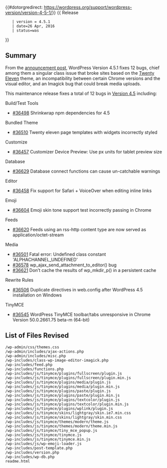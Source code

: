 {{#dotorgredirect: https://wordpress.org/support/wordpress-version/version-4-5-1/}}
{{Languages|
{{en|Version 4.5.1}}
{{ja|Version 4.5.1}}
}}
{{ Release
    | version = 4.5.1
    | date=26 Apr, 2016
    | status=was
}}
== Summary ==
From the [https://wordpress.org/news/2016/04/wordpress-4-5-1-maintenance-release/ announcement post], WordPress Version 4.5.1 fixes 12 bugs, chief among them a singular class issue that broke sites based on the [[Twenty Eleven]] theme, an incompatibility between certain Chrome versions and the visual editor, and an Imagick bug that could break media uploads. 

This maintenance release fixes a total of 12 bugs in [[Version 4.5]] including:

Build/Test Tools

* [https://core.trac.wordpress.org/ticket/36498 #36498] Shrinkwrap npm dependencies for 4.5
Bundled Theme
* [https://core.trac.wordpress.org/ticket/36510 #36510] Twenty eleven page templates with widgets incorrectly styled
Customize
* [https://core.trac.wordpress.org/ticket/36457 #36457] Customizer Device Preview: Use px units for tablet preview size
Database
* [https://core.trac.wordpress.org/ticket/36629 #36629] Database connect functions can cause un-catchable warnings
Editor
* [https://core.trac.wordpress.org/ticket/36458 #36458] Fix support for Safari + VoiceOver when editing inline links
Emoji
* [https://core.trac.wordpress.org/ticket/36604 #36604] Emoji skin tone support test incorrectly passing in Chrome
Feeds
* [https://core.trac.wordpress.org/ticket/36620 #36620] Feeds using an rss-http content type are now served as application/octet-stream
Media
* [https://core.trac.wordpress.org/ticket/36501 #36501] Fatal error: Undefined class constant 'ALPHACHANNEL_UNDEFINED'
* [https://core.trac.wordpress.org/ticket/36578 #36578] wp_ajax_send_attachment_to_editor() bug
* [https://core.trac.wordpress.org/ticket/36621 #36621] Don’t cache the results of wp_mkdir_p() in a persistent cache
Rewrite Rules
* [https://core.trac.wordpress.org/ticket/36506 #36506] Duplicate directives in web.config after WordPress 4.5 installation on Windows
TinyMCE
* [https://core.trac.wordpress.org/ticket/36545 #36545] WordPress TinyMCE toolbar/tabs unresponsive in Chrome Version 50.0.2661.75 beta-m (64-bit)
  
== List of Files Revised ==
 
<pre>
/wp-admin/css/themes.css
/wp-admin/includes/ajax-actions.php
/wp-admin/includes/misc.php
/wp-includes/class-wp-image-editor-imagick.php
/wp-includes/feed.php
/wp-includes/functions.php
/wp-includes/js/tinymce/plugins/fullscreen/plugin.js
/wp-includes/js/tinymce/plugins/fullscreen/plugin.min.js
/wp-includes/js/tinymce/plugins/media/plugin.js
/wp-includes/js/tinymce/plugins/media/plugin.min.js
/wp-includes/js/tinymce/plugins/paste/plugin.js
/wp-includes/js/tinymce/plugins/paste/plugin.min.js
/wp-includes/js/tinymce/plugins/textcolor/plugin.js
/wp-includes/js/tinymce/plugins/textcolor/plugin.min.js
/wp-includes/js/tinymce/plugins/wplink/plugin.js
/wp-includes/js/tinymce/skins/lightgray/skin.ie7.min.css
/wp-includes/js/tinymce/skins/lightgray/skin.min.css
/wp-includes/js/tinymce/themes/modern/theme.js
/wp-includes/js/tinymce/themes/modern/theme.min.js
/wp-includes/js/tinymce/tiny_mce_popup.js
/wp-includes/js/tinymce/tinymce.js
/wp-includes/js/tinymce/tinymce.min.js
/wp-includes/js/wp-emoji-loader.js
/wp-includes/post-template.php
/wp-includes/version.php
/wp-includes/wp-db.php
readme.html
</pre>